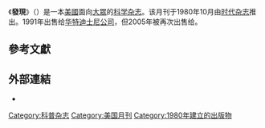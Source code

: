 {{Otheruses|发现}}
{{Infobox magazine
| title = Discover
| image_file = Discover December 2013.jpg
| image_size =
| image_alt =
| image_caption = 2013年12月刊
| editor = Corey S. Powell
| editor_title =
| previous_editor =
| staff_writer =
| frequency = 10期/年
| total_circulation = 582,276<ref>{{cite web |url= http://abcas3.auditedmedia.com/ecirc/magtitlesearch.asp |title= eCirc for Consumer Magazines |date= December 31, 2012 |publisher= [[Alliance_for_Audited_Media|Alliance for Audited Media]] |accessdate= June 28, 2013 |archive-url= https://archive.is/20170123200306/http://abcas3.auditedmedia.com/ecirc/magtitlesearch.asp |archive-date= 2017-01-23 |dead-url= yes }}</ref>
| circulation_year = 2012年12月
| category = 科學
| company = [[Kalmbach_Publishing|Kalmbach Publishing]]
| publisher =
| firstdate = 1980年
| country = [[美國|美國]]
| based = [[沃基肖_(威斯康辛州)|沃基肖]]
| language = 英語
| website = {{URL|http://discovermagazine.com}}
| issn = 0274-7529
}}
《'''發現'''》（{{lang-en|'''Discover'''}}）是一本[[美國|美國]]面向[[大眾|大眾]]的[[科学杂志|科学杂志]]。该月刊于1980年10月由[[時代_(雜誌)|时代杂志]]推出。1991年出售给[[华特迪士尼公司|华特迪士尼公司]]，但2005年被再次出售给{{link-en|小鮑伯·古喬內|Bob Guccione, Jr.}}。

== 參考文獻 ==
{{reflist}}

== 外部連結 ==
* {{Official|http://discovermagazine.com}}

{{Pub-stub}}

[[Category:科普杂志|Category:科普杂志]]
[[Category:美国月刊|Category:美国月刊]]
[[Category:1980年建立的出版物|Category:1980年建立的出版物]]